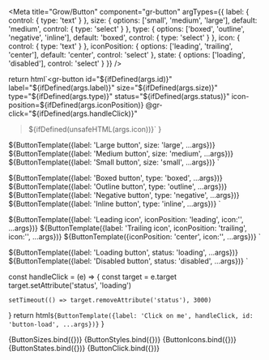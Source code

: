 
<Meta
  title="Grow/Button"
  component="gr-button"
  argTypes={{
    label: {
      control: { type: 'text' }
    },
    size: {
      options: ['small', 'medium', 'large'],
      default: 'medium',
      control: { type: 'select' }
    },
    type: {
      options: ['boxed', 'outline', 'negative', 'inline'],
      default: 'boxed',
      control: { type: 'select' }
    },
    icon: {
      control: { type: 'text' }
    },
    iconPosition: {
      options: ['leading', 'trailing', 'center'],
      default: 'center',
      control: 'select'
    },
    state: {
      options: ['loading', 'disabled'],
      control: 'select'
    }
  }}
/>

  return html`<gr-button
    id="${ifDefined(args.id)}"
    label="${ifDefined(args.label)}"
    size="${ifDefined(args.size)}"
    type="${ifDefined(args.type)}"
    status="${ifDefined(args.status)}"
    icon-position=${ifDefined(args.iconPosition)}
    @gr-click="${ifDefined(args.handleClick)}"
  >${ifDefined(unsafeHTML(args.icon))}</gr-button>`
}

${ButtonTemplate({label: 'Large button', size: 'large', ...args})}
${ButtonTemplate({label: 'Medium button', size: 'medium', ...args})}
${ButtonTemplate({label: 'Small button', size: 'small', ...args})}
`

${ButtonTemplate({label: 'Boxed button', type: 'boxed', ...args})}
${ButtonTemplate({label: 'Outline button', type: 'outline', ...args})}
${ButtonTemplate({label: 'Negative button', type: 'negative', ...args})}
${ButtonTemplate({label: 'Inline button', type: 'inline', ...args})}
`

${ButtonTemplate({label: 'Leading icon', iconPosition: 'leading', icon:'<i slot="icon" class="fa-solid fa-gear"></i>', ...args})}
${ButtonTemplate({label: 'Trailing icon', iconPosition: 'trailing', icon:'<i slot="icon" class="fa-solid fa-gear"></i>', ...args})}
${ButtonTemplate({iconPosition: 'center', icon:'<i slot="icon" class="fa-solid fa-gear"></i>', ...args})}
`

${ButtonTemplate({label: 'Loading button', status: 'loading', ...args})}
${ButtonTemplate({label: 'Disabled button', status: 'disabled', ...args})}
`

  const handleClick = (e) => {
    const target = e.target
    target.setAttribute('status', 'loading')

    setTimeout(() => target.removeAttribute('status'), 3000)
  }
  return html`${ButtonTemplate({label: 'Click on me', handleClick, id: 'button-load', ...args})}`
}

<Canvas>
  <Story name="Sizes">
    {ButtonSizes.bind({})}
  </Story>
</Canvas>

<Canvas>
  <Story name="Styles">
    {ButtonStyles.bind({})}
  </Story>
</Canvas>

<Canvas>
  <Story name="Icons">
    {ButtonIcons.bind({})}
  </Story>
</Canvas>

<Canvas>
  <Story name="States">
    {ButtonStates.bind({})}
  </Story>
</Canvas>

<Canvas>
  <Story name="Click to load">
    {ButtonClick.bind({})}
  </Story>
</Canvas>

<ArgsTable of="gr-button" />